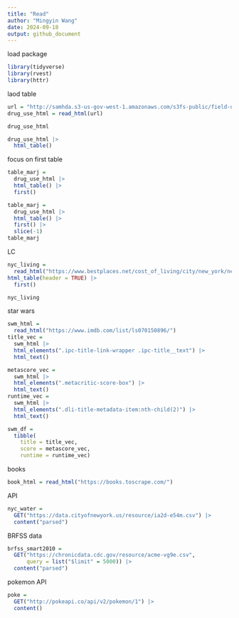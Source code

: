 ```yaml
---
title: "Read"
author: "Mingyin Wang"
date: 2024-09-18
output: github_document
---
```

load package
```r
library(tidyverse)
library(rvest)
library(httr)

```

laod table

```r
url = "http://samhda.s3-us-gov-west-1.amazonaws.com/s3fs-public/field-uploads/2k15StateFiles/NSDUHsaeShortTermCHG2015.htm"
drug_use_html = read_html(url)

drug_use_html
```


```r
drug_use_html |>
  html_table()
```

focus on first table    
```r
table_marj = 
  drug_use_html |> 
  html_table() |> 
  first() 
```


```r
table_marj = 
  drug_use_html |> 
  html_table() |> 
  first() |>
  slice(-1) 
table_marj

```

LC
```r
nyc_living = 
  read_html("https://www.bestplaces.net/cost_of_living/city/new_york/new_york") |>
html_table(header = TRUE) |>
  first()

nyc_living
```


star wars
```r
swm_html = 
  read_html("https://www.imdb.com/list/ls070150896/")
title_vec = 
  swm_html |>
  html_elements(".ipc-title-link-wrapper .ipc-title__text") |>
  html_text()

metascore_vec = 
  swm_html |>
  html_elements(".metacritic-score-box") |>
  html_text()
runtime_vec = 
  swm_html |>
  html_elements(".dli-title-metadata-item:nth-child(2)") |>
  html_text()

swm_df = 
  tibble(
    title = title_vec,
    score = metascore_vec,
    runtime = runtime_vec)
```


books

```r
book_html = read_html("https://books.toscrape.com/")

```

API

```r
nyc_water = 
  GET("https://data.cityofnewyork.us/resource/ia2d-e54m.csv") |> 
  content("parsed")
```

BRFSS data
```r
brfss_smart2010 = 
  GET("https://chronicdata.cdc.gov/resource/acme-vg9e.csv",
      query = list("$limit" = 5000)) |> 
  content("parsed")

```
pokemon API

```r
poke = 
  GET("http://pokeapi.co/api/v2/pokemon/1") |>
  content()
```


```r
```


```r
```


```r
```


```r
```


```r
```


```r
```


```r
```

